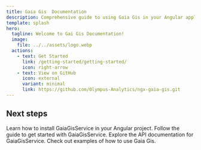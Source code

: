 ```yaml
---
title: Gaia Gis  Documentation
description: Comprehensive guide to using Gaia Gis in your Angular applications (soon for React).
template: splash
hero:
  tagline: Welcome to Gai Gis Documentation!
  image:
    file: ../../assets/logo.webp
  actions:
    - text: Get Started
      link: /getting-started/getting-started/
      icon: right-arrow
    - text: View on GitHub
      icon: external
      variant: minimal
      link: https://github.com/Olympus-Analytics/ngx-gaia-gis.git
---
```



## Next steps

<CardGrid stagger>
  <Card title="Installation" icon="seti:npm">
    Learn how to install GaiaGisService in your Angular project.
  </Card>
  <Card title="Getting Started" icon="rocket">
    Follow the guide to get started with GaiaGisService.
  </Card>
  <Card title="API Reference" icon="seti:markdown">
    Explore the API documentation for GaiaGisService.
  </Card>
  <Card title="Examples" icon="seti:typescript">
    Check out examples of how to use Gaia Gis.
  </Card>
</CardGrid>
